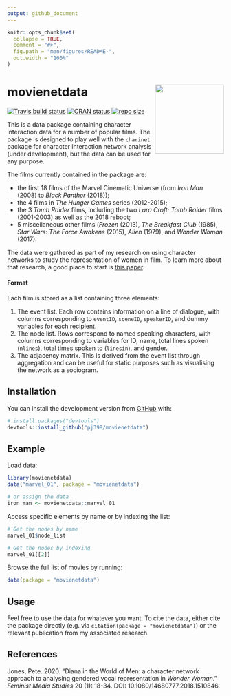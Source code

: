 ```yaml
---
output: github_document
---
```


<!-- README.md is generated from README.Rmd. Please edit that file -->

```r
knitr::opts_chunk$set(
  collapse = TRUE,
  comment = "#>",
  fig.path = "man/figures/README-",
  out.width = "100%"
)
```
# movienetdata <img src="man/figures/README-logo.png" align="right" height="160"/>

<!-- badges: start -->
[![Travis build status](https://travis-ci.org/pj398/movienetdata.svg?branch=master)](https://travis-ci.org/pj398/movienetdata)
[![CRAN status](https://www.r-pkg.org/badges/version/movienetdata)](https://cran.r-project.org/package=movienetData)
[![repo size](https://img.shields.io/github/repo-size/pj398/movienetdata)](https://github.com/pj398/movienetData)
<!-- badges: end -->

This is a data package containing character interaction data for a number of popular films. The package is designed to play well with the `charinet` package for character interaction network analysis (under development), but the data can be used for any purpose.

The films currently contained in the package are:

* the first 18 films of the Marvel Cinematic Universe (from _Iron Man_ (2008) to _Black Panther_ (2018)); 
* the 4 films in _The Hunger Games_ series (2012-2015); 
* the 3 _Tomb Raider_ films, including the two _Lara Croft: Tomb Raider_ films (2001-2003) as well as the 2018 reboot; 
* 5 miscellaneous other films (*Frozen* (2013), _The Breakfast Club_ (1985), _Star Wars: The Force Awakens_ (2015), _Alien_ (1979), and _Wonder Woman_ (2017).
 
The data were gathered as part of my research on using character networks to study the representation of women in film. To learn more about that research, a good place to start is [this paper](https://doi.org/10.1080/14680777.2018.1510846).

#### Format

Each film is stored as a list containing three elements:

1. The event list. Each row contains information on a line of dialogue, with columns corresponding to `eventID`, `sceneID`, `speakerID`, and dummy variables for each recipient.
2. The node list. Rows correspond to named speaking characters, with columns corresponding to variables for ID, name, total lines spoken (`nlines`), total times spoken to (`linesin`), and gender.
3. The adjacency matrix. This is derived from the event list through aggregation and can be useful for static purposes such as visualising the network as a sociogram.

## Installation

You can install the development version from [GitHub](https://github.com/) with:

``` r
# install.packages("devtools")
devtools::install_github("pj398/movienetdata")
```
## Example

Load data:

```r
library(movienetdata)
data("marvel_01", package = "movienetdata")

# or assign the data
iron_man <- movienetdata::marvel_01
```

Access specific elements by name or by indexing the list:

```r
# Get the nodes by name
marvel_01$node_list
```

```r
# Get the nodes by indexing
marvel_01[[2]]
```

Browse the full list of movies by running:

```r
data(package = "movienetdata")
```


## Usage

Feel free to use the data for whatever you want. To cite the data, either cite the package directly (e.g. via `citation(package = "movienetdata")`) or the relevant publication from my associated research.

## References

Jones, Pete. 2020. "Diana in the World of Men: a character network approach to analysing gendered vocal representation in *Wonder Woman*." *Feminist Media Studies* 20 (1): 18-34. DOI: 10.1080/14680777.2018.1510846.
